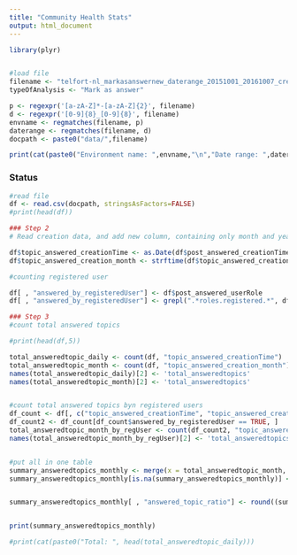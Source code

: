 ```yaml
---
title: "Community Health Stats"
output: html_document
---
```


```r
library(plyr)


#load file
filename <- "telfort-nl_markasanswernew_daterange_20151001_20161007_created20161008_140910.csv"
typeOfAnalysis <- "Mark as answer"

p <- regexpr('[a-zA-Z]*-[a-zA-Z]{2}', filename)
d <- regexpr('[0-9]{8}_[0-9]{8}', filename)
envname <- regmatches(filename, p)
daterange <- regmatches(filename, d)
docpath <- paste0("data/",filename)

print(cat(paste0("Environment name: ",envname,"\n","Date range: ",daterange,"\n","\n","Filename: ",filename,"\n","Analysis type: ", typeOfAnalysis,"\n")))

```

### Status
```r
#read file
df <- read.csv(docpath, stringsAsFactors=FALSE)
#print(head(df))
```


```r
### Step 2
# Read creation data, and add new column, containing only month and year

df$topic_answered_creationTime <- as.Date(df$post_answered_creationTime, format = "%d-%m-%Y")
df$topic_answered_creation_month <- strftime(df$topic_answered_creationTime, "%Y-%m")

#counting registered user

df[ , "answered_by_registeredUser"] <- df$post_answered_userRole
df[ , "answered_by_registeredUser"] <- grepl(".*roles.registered.*", df[ , "answered_by_registeredUser"],perl=TRUE)

```


```r
### Step 3
#count total answered topics

#print(head(df,5))

total_answeredtopic_daily <- count(df, "topic_answered_creationTime")
total_answeredtopic_month <- count(df, "topic_answered_creation_month")
names(total_answeredtopic_daily)[2] <- 'total_answeredtopics'
names(total_answeredtopic_month)[2] <- 'total_answeredtopics'


#count total answered topics byn registered users
df_count <- df[, c("topic_answered_creationTime", "topic_answered_creation_month", "answered_by_registeredUser")]
df_count2 <- df_count[df_count$answered_by_registeredUser == TRUE, ]
total_answeredtopic_month_by_regUser <- count(df_count2, "topic_answered_creation_month")
names(total_answeredtopic_month_by_regUser)[2] <- 'total_answeredtopics_by_regUser'


#put all in one table
summary_answeredtopics_monthly <- merge(x = total_answeredtopic_month, y = total_answeredtopic_month_by_regUser, by = "topic_answered_creation_month", all = TRUE)
summary_answeredtopics_monthly[is.na(summary_answeredtopics_monthly)] <- 0


summary_answeredtopics_monthly[ , "answered_topic_ratio"] <- round((summary_answeredtopics_monthly$total_answeredtopics_by_regUser/summary_answeredtopics_monthly$total_answeredtopics),2)


print(summary_answeredtopics_monthly)

```


```r



#print(cat(paste0("Total: ", head(total_answeredtopic_daily)))

```
